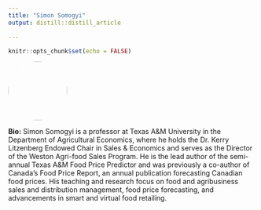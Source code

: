 ```yaml
---
title: "Simon Somogyi"
output: distill::distill_article

---
```


```r
knitr::opts_chunk$set(echo = FALSE)
```


:::float-left

<img src="images/Simon_Somogyi.jpg" style="width: 120px; height: 120px; object-fit: cover; border-radius: 50%;">

**Bio:** Simon Somogyi is a professor at Texas A&M University in the Department of Agricultural Economics, where he holds the Dr. Kerry Litzenberg Endowed Chair in Sales & Economics and serves as the Director of the Weston Agri-food Sales Program. He is the lead author of the semi-annual Texas A&M Food Price Predictor and was previously a co-author of Canada’s Food Price Report, an annual publication forecasting Canadian food prices. His teaching and research focus on food and agribusiness sales and distribution management, food price forecasting, and advancements in smart and virtual food retailing.  


:::









